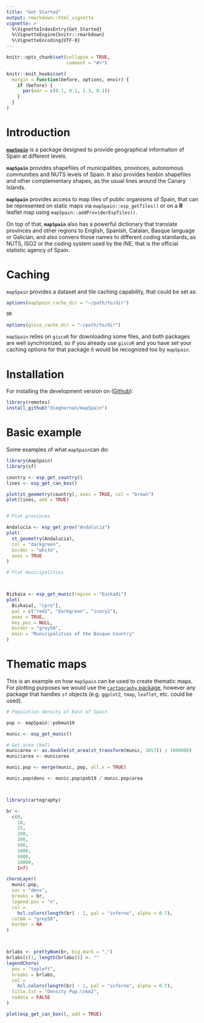 ---
title: "Get Started"
output: rmarkdown::html_vignette
vignette: >
  %\VignetteIndexEntry{Get Started}
  %\VignetteEngine{knitr::rmarkdown}
  %\VignetteEncoding{UTF-8}
---

```{r, include = FALSE}
knitr::opts_chunk$set(collapse = TRUE,
                      comment = "#>")

knitr::knit_hooks$set(
  margin = function(before, options, envir) {
    if (before) {
      par(mar = c(0.1, 0.1, 1.3, 0.1))
    }
  }
)


```


# Introduction

[**`mapSpain`**](https://dieghernan.github.io/mapSpain/) is a package designed to provide geographical information of Spain at different levels.


**`mapSpain`** provides shapefiles of municipalities, provinces, autonomous communities
and NUTS levels of Spain. It also provides hexbin shapefiles and other complementary shapes, as the usual lines around the Canary Islands.

**`mapSpain`** provides access to map tiles of public organisms of Spain, that can be
represented on static maps via `mapSpain::esp_getTiles()` or on a **R** leaflet map using `mapSpain::addProviderEspTiles()`.

On top of that, **`mapSpain`** also has a powerful dictionary that translate provinces and other regions to English, Spanish, Catalan, Basque language or Galician, and also convers those names to different coding standards, as NUTS, ISO2 or the coding system used by the INE, that is the official statistic agency of Spain.


# Caching

`mapSpain` provides a dataset and tile caching capability, that could be set as:

```r
options(mapSpain_cache_dir = "~/path/to/dir")

OR 

options(gisco_cache_dir = "~/path/to/dir")
```

`mapSpain` relies on `giscoR` for downloading some files, and both packages are well synchronized, so if you already use `giscoR` and you have set your caching options for that package it would be recognized too by `mapSpain`.

# Installation


For installing the development version on ([Github](https://github.com/dieghernan/mapSpain/)):

```r
library(remotes)
install_github("dieghernan/mapSpain")
```


# Basic example

Some examples of what `mapSpain`can do:

```{r basic, fig.width=7, fig.asp=1}
library(mapSpain)
library(sf)

country <- esp_get_country()
lines <- esp_get_can_box()

plot(st_geometry(country), axes = TRUE, col = "brown")
plot(lines, add = TRUE)


# Plot provinces

Andalucia <- esp_get_prov("Andalucia")
plot(
  st_geometry(Andalucia),
  col = "darkgreen",
  border = "white",
  axes = TRUE
)

# Plot municipalities



Bizkaia <- esp_get_munic(region = "Euskadi")
plot(
  Bizkaia[, "cpro"],
  pal = c("red2", "darkgreen", "ivory2"),
  axes = TRUE,
  key.pos = NULL,
  border = "grey50",
  main = "Municipalities of the Basque Country"
)

```


# Thematic maps

This is an example on how `mapSpain` can be used to create thematic maps. For plotting purposes we would use the [`cartography` package](https://riatelab.github.io/cartography/docs/index.html), however any package that handles `sf` objects (e.g. `ggplot2`, `tmap`, `leaflet`, etc. could be used). 

```{r thematic}

# Population density of East of Spain

pop <- mapSpain::pobmun19

munic <- esp_get_munic()

# Get area (km2)
municarea <- as.double(st_area(st_transform(munic, 3857)) / 1000000)
munic$area <- municarea

munic.pop <- merge(munic, pop, all.x = TRUE)

munic.pop$dens <- munic.pop$pob19 / munic.pop$area



library(cartography)

br <-
  c(0,
    10,
    25,
    100,
    200,
    500,
    1000,
    5000,
    10000,
    Inf)

choroLayer(
  munic.pop,
  var = "dens",
  breaks = br,
  legend.pos = "n",
  col =
    hcl.colors(length(br) - 1, pal = "inferno", alpha = 0.7),
  colNA = "grey50",
  border = NA
)



brlabs <- prettyNum(br, big.mark = ",")
brlabs[c(1, length(brlabs))] <- ""
legendChoro(
  pos = "topleft",
  breaks = brlabs,
  col =
    hcl.colors(length(br) - 1, pal = "inferno", alpha = 0.7),
  title.txt = "Density Pop.\nkm2",
  nodata = FALSE
)

plot(esp_get_can_box(), add = TRUE)


```

